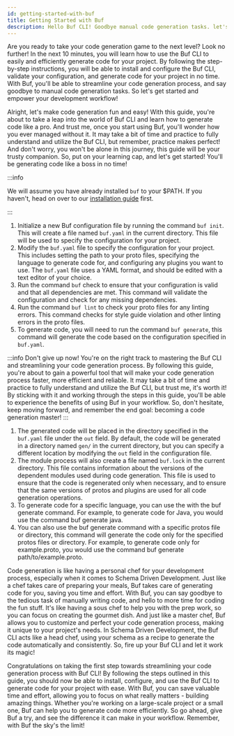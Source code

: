 ```yaml
---
id: getting-started-with-buf
title: Getting Started with Buf
description: Hello Buf CLI! Goodbye manual code generation tasks. let's get started and empower your development workflow!
---
```




Are you ready to take your code generation game to the next level? Look no further! In the next 10 minutes, you will
learn how to use the Buf CLI to easily and efficiently generate code for your project. By following the step-by-step
instructions, you will be able to install and configure the Buf CLI, validate your configuration, and generate code for
your project in no time. With Buf, you'll be able to streamline your code generation process, and say goodbye to manual
code generation tasks. So let's get started and empower your development workflow!

Alright, let's make code generation fun and easy! With this guide, you're about to take a leap into the world of Buf CLI
and learn how to generate code like a pro. And trust me, once you start using Buf, you'll wonder how you ever managed
without it. It may take a bit of time and practice to fully understand and utilize the Buf CLI, but remember, practice
makes perfect! And don't worry, you won't be alone in this journey, this guide will be your trusty companion. So, put on
your learning cap, and let's get started! You'll be generating code like a boss in no time!

:::info

We will assume you have already installed `buf` to your $PATH. If you haven't, head on over to
our [installation guide](installation) first.

:::

1. Initialize a new Buf configuration file by running the command `buf init`. This will create a file named `buf.yaml` in
the current directory. This file will be used to specify the configuration for your project.
1. Modify the `buf.yaml` file to specify the configuration for your project. This includes setting the path to your proto
files, specifying the language to generate code for, and configuring any plugins you want to use. The `buf.yaml` file
uses a YAML format, and should be edited with a text editor of your choice.
1. Run the command `buf` check to ensure that your configuration is valid and that all dependencies are met. This command
will validate the configuration and check for any missing dependencies.
1. Run the command `buf lint` to check your proto files for any linting errors. This command checks for style guide
violation and other linting errors in the proto files.
1. To generate code, you will need to run the command `buf generate`, this command will generate the code based on the
configuration specified in `buf.yaml`.

:::info
Don't give up now! You're on the right track to mastering the Buf CLI and streamlining your code generation process.
By following this guide, you're about to gain a powerful tool that will make your code generation process faster,
more efficient and reliable. It may take a bit of time and practice to fully understand and utilize the Buf CLI,
but trust me, it's worth it! By sticking with it and working through the steps in this guide, you'll be able to
experience the benefits of using Buf in your workflow. So, don't hesitate, keep moving forward, and remember the
end goal: becoming a code generation master!
:::

1. The generated code will be placed in the directory specified in the `buf.yaml` file under the `out` field. By
default, the code will be generated in a directory named `gen/` in the current directory, but you can specify a
different location by modifying the `out` field in the configuration file.
1. The module process will also create a file named `buf.lock` in the current directory. This file contains
information about the versions of the dependent modules used during code generation. This file is used to ensure
that the code is regenerated only when necessary, and to ensure that the same versions of protos and plugins are used
for all code generation operations.
1. To generate code for a specific language, you can use the with the buf generate command. For example, to
generate code for Java, you would use the command buf generate java.
1. You can also use the buf generate command with a specific protos file or directory, this command will generate the
code only for the specified protos files or directory. For example, to generate code only for example.proto, you
would use the command buf generate path/to/example.proto.

Code generation is like having a personal chef for your development process, especially when it comes to Schema Driven
Development. Just like a chef takes care of preparing your meals, Buf takes care of generating code for you, saving you
time and effort. With Buf, you can say goodbye to the tedious task of manually writing code, and hello to more time for
coding the fun stuff. It's like having a sous chef to help you with the prep work, so you can focus on creating the
gourmet dish. And just like a master chef, Buf allows you to customize and perfect your code generation process, making
it unique to your project's needs. In Schema Driven Development, the Buf CLI acts like a head chef, using your schema as
a recipe to generate the code automatically and consistently. So, fire up your Buf CLI and let it work its magic!

Congratulations on taking the first step towards streamlining your code generation process with Buf CLI! By following
the steps outlined in this guide, you should now be able to install, configure, and use the Buf CLI to generate code
for your project with ease. With Buf, you can save valuable time and effort, allowing you to focus on what really
matters - building amazing things. Whether you're working on a large-scale project or a small one, Buf can help you to
generate code more efficiently. So go ahead, give Buf a try, and see the difference it can make in your workflow.
Remember, with Buf the sky's the limit!
